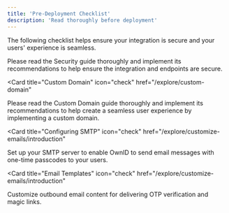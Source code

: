 ```yaml
---
title: 'Pre-Deployment Checklist'
description: 'Read thoroughly before deployment'
---
```


The following checklist helps ensure your integration is secure and your users' experience is seamless.


<Card title="Security" icon="check" href="/building-blocks/security">
Please read the Security guide thoroughly and implement its recommendations to help ensure the integration and endpoints are secure.
</Card>

<Card
  title="Custom Domain"
  icon="check"
  href="/explore/custom-domain"
>
Please read the Custom Domain guide thoroughly and implement its recommendations to help create a seamless user experience by implementing a custom domain.

</Card>

<Card
  title="Configuring SMTP"
  icon="check"
  href="/explore/customize-emails/introduction"
>
Set up your SMTP server to enable OwnID to send email messages with one-time passcodes to your users.

</Card>

<Card
  title="Email Templates"
  icon="check"
  href="/explore/customize-emails/introduction"
>
Customize outbound email content for delivering OTP verification and magic links.

</Card>



